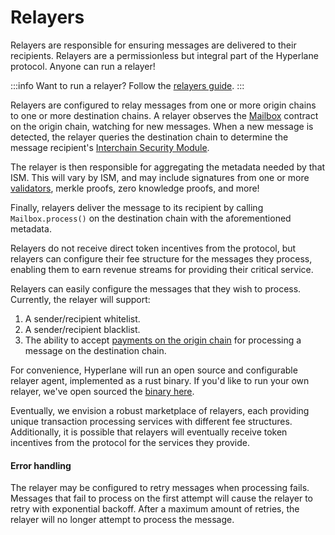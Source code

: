 # Relayers

Relayers are responsible for ensuring messages are delivered to their recipients. Relayers are a permissionless but integral part of the Hyperlane protocol. Anyone can run a relayer!

:::info
Want to run a relayer? Follow the [relayers guide](../../operate/relayer/run-relayer.mdx).
:::

Relayers are configured to relay messages from one or more origin chains to one or more destination chains. A relayer observes the [Mailbox](../mailbox.mdx) contract on the origin chain, watching for new messages. When a new message is detected, the relayer queries the destination chain to determine the message recipient's [Interchain Security Module](../../reference/ISM/specify-your-ISM.mdx).

The relayer is then responsible for aggregating the metadata needed by that ISM. This will vary by ISM, and may include signatures from one or more [validators](./validators.mdx), merkle proofs, zero knowledge proofs, and more!

Finally, relayers deliver the message to its recipient by calling `Mailbox.process()` on the destination chain with the aforementioned metadata.

Relayers do not receive direct token incentives from the protocol, but relayers can configure their fee structure for the messages they process, enabling them to earn revenue streams for providing their critical service.

Relayers can easily configure the messages that they wish to process. Currently, the relayer will support:

1. A sender/recipient whitelist.
2. A sender/recipient blacklist.
3. The ability to accept [payments on the origin chain](../../reference/messaging/send.mdx#quote-dispatch) for processing a message on the destination chain.

For convenience, Hyperlane will run an open source and configurable relayer agent, implemented as a rust binary. If you'd like to run your own relayer, we've open sourced the [binary here](https://github.com/hyperlane-xyz/hyperlane-monorepo/tree/main/rust/agents/relayer).

Eventually, we envision a robust marketplace of relayers, each providing unique transaction processing services with different fee structures. Additionally, it is possible that relayers will eventually receive token incentives from the protocol for the services they provide.

#### Error handling

The relayer may be configured to retry messages when processing fails. Messages that fail to process on the first attempt will cause the relayer to retry with exponential backoff. After a maximum amount of retries, the relayer will no longer attempt to process the message.
